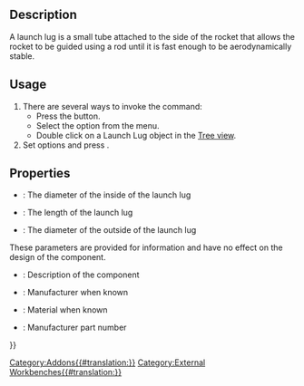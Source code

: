 <languages/>

{{Docnav
|[[Rocket_CompLaunchGuide|Launch Guide]]
|[[Rocket_RailButton|Rail Button]]
|[[Rocket_Workbench|Rocket Workbench]]
|IconL=Rocket_LaunchGuideComposite.png
|IconR=Rocket_RailButton.svg
|IconC=RocketWorkbench.svg
}}

{{GuiCommand
|Name=Rocket LaunchLug
|MenuLocation=Rocket → Launch Guides → Launch Lug
|Workbenches=[[Rocket_Workbench|Rocket Workbench]]
|Version=0.19
}}

== Description ==

A launch lug is a small tube attached to the side of the rocket that allows the rocket to be guided using a rod until it is fast enough to be aerodynamically stable.

== Usage ==

# There are several ways to invoke the command:
#* Press the {{Button|[[Image:Rocket_LaunchLug.svg|16px]] [[Rocket_LaunchLug|Launch Lug]]}} button.
#* Select the {{MenuCommand|Rocket → Launch Guides→ [[Image:Rocket_LaunchLug.svg|16px]] Launch Lug}} option from the menu.
#* Double click on a Launch Lug object in the [[Tree_view|Tree view]].
# Set options and press {{Button|OK}}.

== Properties ==

{{TitleProperty|Launch Lug}}

* {{PropertyData|Inner Diameter}}: The diameter of the inside of the launch lug
* {{PropertyData|Length}}: The length of the launch lug
* {{PropertyData|Outer Diameter}}: The diameter of the outside of the launch lug

{{TitleProperty|Rocket Component}}

These parameters are provided for information and have no effect on the design of the component.

* {{PropertyData|Description}}: Description of the component
* {{PropertyData|Manufacturer}}: Manufacturer when known
* {{PropertyData|Material}}: Material when known
* {{PropertyData|Part Number}}: Manufacturer part number


{{Docnav
|[[Rocket_CompLaunchGuide|Launch Guide]]
|[[Rocket_RailButton|Rail Button]]
|[[Rocket_Workbench|Rocket Workbench]]
|IconL=Rocket_LaunchGuideComposite.png
|IconR=Rocket_RailButton.svg
|IconC=RocketWorkbench.svg
}}

{{Userdocnavi{{#translation:}}}}
[[Category:Addons{{#translation:}}]]
[[Category:External Workbenches{{#translation:}}]]